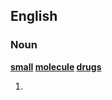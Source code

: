 ==English==

===Noun===
'''[[small]] [[molecule]] [[drugs]]'''

# {{plural of|[[small molecule drug]]}}